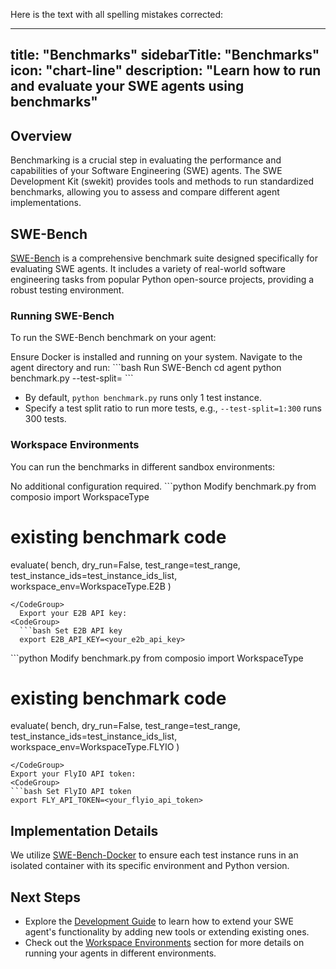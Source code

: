Here is the text with all spelling mistakes corrected:

---
title: "Benchmarks"
sidebarTitle: "Benchmarks"
icon: "chart-line"
description: "Learn how to run and evaluate your SWE agents using benchmarks"
---

## Overview

Benchmarking is a crucial step in evaluating the performance and capabilities of your Software Engineering (SWE) agents. The SWE Development Kit (swekit) provides tools and methods to run standardized benchmarks, allowing you to assess and compare different agent implementations.

## SWE-Bench

[SWE-Bench](https://www.swebench.com/) is a comprehensive benchmark suite designed specifically for evaluating SWE agents. It includes a variety of real-world software engineering tasks from popular Python open-source projects, providing a robust testing environment.

### Running SWE-Bench

To run the SWE-Bench benchmark on your agent:

<Steps>
<Step title="Prerequisites">
  Ensure Docker is installed and running on your system.
</Step>

<Step title="Run the Benchmark">
  Navigate to the agent directory and run:
  <CodeGroup>
  ```bash Run SWE-Bench
  cd agent
  python benchmark.py --test-split=<test_split>
  ```
  </CodeGroup>
  
  - By default, `python benchmark.py` runs only 1 test instance.
  - Specify a test split ratio to run more tests, e.g., `--test-split=1:300` runs 300 tests.
</Step>
</Steps>

### Workspace Environments

You can run the benchmarks in different sandbox environments:

<Tabs>
  <Tab title="Docker (Default)">
  No additional configuration required.
</Tab>
<Tab title="E2B">
<CodeGroup>
```python Modify benchmark.py
from composio import WorkspaceType

# existing benchmark code

evaluate(
    bench,
    dry_run=False,
    test_range=test_range,
    test_instance_ids=test_instance_ids_list,
    workspace_env=WorkspaceType.E2B
)
```
</CodeGroup>
  Export your E2B API key:
<CodeGroup>
  ```bash Set E2B API key
  export E2B_API_KEY=<your_e2b_api_key>
  ```
</CodeGroup>
</Tab>
<Tab title="FlyIO">
<CodeGroup>
```python Modify benchmark.py
from composio import WorkspaceType

# existing benchmark code

evaluate(
    bench,
    dry_run=False,
    test_range=test_range,
    test_instance_ids=test_instance_ids_list,
    workspace_env=WorkspaceType.FLYIO
)
```
</CodeGroup>
Export your FlyIO API token:
<CodeGroup>
```bash Set FlyIO API token
export FLY_API_TOKEN=<your_flyio_api_token>
```
</CodeGroup>
</Tab>
</Tabs>

## Implementation Details

We utilize [SWE-Bench-Docker](https://github.com/aorwall/SWE-bench-docker) to ensure each test instance runs in an isolated container with its specific environment and Python version.

## Next Steps

- Explore the [Development Guide](DEVELOPMENT.md) to learn how to extend your SWE agent's functionality by adding new tools or extending existing ones.
- Check out the [Workspace Environments](./workspace-environments.mdx) section for more details on running your agents in different environments.